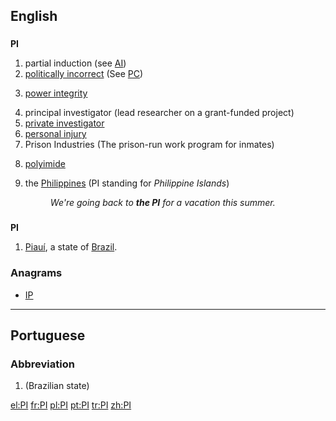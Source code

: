 {{also|Appendix:Variations of "pi"}}
==English==

==={{initialism-old|en}}===
'''PI'''

# partial induction (see [[AI]])
# [[politically incorrect]] (See [[PC]])
# {{electronics}} [[power integrity]]
# principal investigator (lead researcher on a grant-funded project)
# [[private investigator]]
# [[personal injury]]
# Prison Industries (The prison-run work program for inmates)
# {{organic compounds}} [[polyimide]]
# {{Philippines|colloquial}} the [[Philippines]] (PI standing for ''Philippine Islands'')
#: ''We're going back to '''the PI''' for a vacation this summer.''

==={{abbreviation-old}}===
'''PI'''

# [[Piauí]], a state of [[Brazil]].

===Anagrams===
* [[IP#English|IP]]

----

==Portuguese==

===Abbreviation===
{{head|pt|abbreviation}}

# {{abbreviation of|Piauí|lang=pt}} (Brazilian state)

[[el:PI]]
[[fr:PI]]
[[pl:PI]]
[[pt:PI]]
[[tr:PI]]
[[zh:PI]]